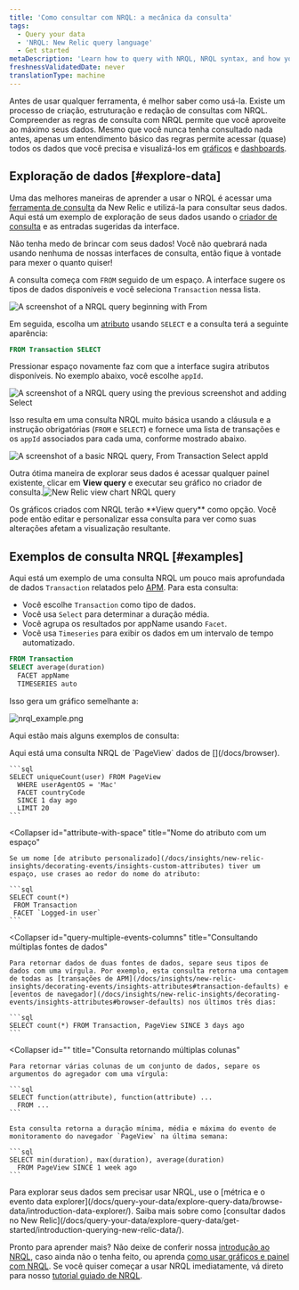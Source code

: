 ```yaml
---
title: 'Como consultar com NRQL: a mecânica da consulta'
tags:
  - Query your data
  - 'NRQL: New Relic query language'
  - Get started
metaDescription: 'Learn how to query with NRQL, NRQL syntax, and how you can explore your data.'
freshnessValidatedDate: never
translationType: machine
---
```







Antes de usar qualquer ferramenta, é melhor saber como usá-la. Existe um processo de criação, estruturação e redação de consultas com NRQL. Compreender as regras de consulta com NRQL permite que você aproveite ao máximo seus dados. Mesmo que você nunca tenha consultado nada antes, apenas um entendimento básico das regras permite acessar (quase) todos os dados que você precisa e visualizá-los em [gráficos](/docs/query-your-data/explore-query-data/use-charts/use-your-charts) e [dashboards](/docs/query-your-data/explore-query-data/dashboards/introduction-dashboards).

## Exploração de dados [#explore-data]

Uma das melhores maneiras de aprender a usar o NRQL é acessar uma [ferramenta de consulta](/docs/query-your-data/nrql-new-relic-query-language/get-started/introduction-nrql-new-relics-query-language#where) da New Relic e utilizá-la para consultar seus dados. Aqui está um exemplo de exploração de seus dados usando o [criador de consulta](/docs/chart-builder/use-chart-builder/get-started/introduction-chart-builder) e as entradas sugeridas da interface.

<Callout variant="tip">
  Não tenha medo de brincar com seus dados! Você não quebrará nada usando nenhuma de nossas interfaces de consulta, então fique à vontade para mexer o quanto quiser!
</Callout>

A consulta começa com `FROM` seguido de um espaço. A interface sugere os tipos de dados disponíveis e você seleciona `Transaction` nessa lista.

<img
  title="nrql_query01.png"
  alt="A screenshot of a NRQL query beginning with From"
  src={queriesnrqlEventDefinitionsQueryBuilder}
/>

Em seguida, escolha um [atributo](/docs/using-new-relic/welcome-new-relic/get-started/glossary#attribute) usando `SELECT` e a consulta terá a seguinte aparência:

```sql
FROM Transaction SELECT
```

Pressionar espaço novamente faz com que a interface sugira atributos disponíveis. No exemplo abaixo, você escolhe `appId`.

<img
  title="nrql_query02.png"
  alt="A screenshot of a NRQL query using the previous screenshot and adding Select"
  src={queriesnrqlAttributeDefinitionsQueryBuilder}
/>

Isso resulta em uma consulta NRQL muito básica usando a cláusula e a instrução obrigatórias (`FROM` e `SELECT`) e fornece uma lista de <InlinePopover type="apm"/>transações e os `appId` associados para cada uma, conforme mostrado abaixo.

<img
  title="basic_nrql_example.png"
  alt="A screenshot of a basic NRQL query, From Transaction Select appId"
  src={queriesNrqlBasicExample}
/>

Outra ótima maneira de explorar seus dados é acessar qualquer painel existente, clicar em <DoNotTranslate>**View query**</DoNotTranslate> e executar seu gráfico no criador de consulta.<img title="new-relic-view-chart-nrql-query.png" alt="New Relic view chart NRQL query" src={queriesnrqlViewQueryforChart}/>

<figcaption>
  Os gráficos criados com NRQL terão <DoNotTranslate>**View query**</DoNotTranslate> como opção. Você pode então editar e personalizar essa consulta para ver como suas alterações afetam a visualização resultante.
</figcaption>

## Exemplos de consulta NRQL [#examples]

Aqui está um exemplo de uma consulta NRQL um pouco mais aprofundada de dados `Transaction` relatados pelo [APM](/docs/apm). Para esta consulta:

* Você escolhe `Transaction` como tipo de dados.
* Você usa `Select` para determinar a duração média.
* Você agrupa os resultados por appName usando `Facet`.
* Você usa `Timeseries` para exibir os dados em um intervalo de tempo automatizado.

```sql
FROM Transaction 
SELECT average(duration) 
  FACET appName 
  TIMESERIES auto
```

Isso gera um gráfico semelhante a:

<img
  title="nrql_example.png"
  alt="nrql_example.png"
  src={queriesnrqlNrqlExampleTimeseries}
/>

Aqui estão mais alguns exemplos de consulta:

<CollapserGroup>
  <Collapser
    id="basic-browser-nrql"
    title="Consulta NRQL básica de dados do navegador"
  >
    Aqui está uma consulta NRQL de `PageView` dados de [<InlinePopover type="browser"/>](/docs/browser).

    ```sql
    SELECT uniqueCount(user) FROM PageView 
      WHERE userAgentOS = 'Mac' 
      FACET countryCode
      SINCE 1 day ago 
      LIMIT 20
    ```
  </Collapser>

  <Collapser
    id="attribute-with-space"
    title="Nome do atributo com um espaço"
  >
    Se um nome [de atributo personalizado](/docs/insights/new-relic-insights/decorating-events/insights-custom-attributes) tiver um espaço, use crases ao redor do nome do atributo:

    ```sql
    SELECT count(*)
     FROM Transaction
     FACET `Logged-in user`
    ```
  </Collapser>

  <Collapser
    id="query-multiple-events-columns"
    title="Consultando múltiplas fontes de dados"
  >
    Para retornar dados de duas fontes de dados, separe seus tipos de dados com uma vírgula. Por exemplo, esta consulta retorna uma contagem de todas as [transações de APM](/docs/insights/new-relic-insights/decorating-events/insights-attributes#transaction-defaults) e [eventos de navegador](/docs/insights/new-relic-insights/decorating-events/insights-attributes#browser-defaults) nos últimos três dias:

    ```sql
    SELECT count(*) FROM Transaction, PageView SINCE 3 days ago
    ```
  </Collapser>

  <Collapser
    id=""
    title="Consulta retornando múltiplas colunas"
  >
    Para retornar várias colunas de um conjunto de dados, separe os argumentos do agregador com uma vírgula:

    ```sql
    SELECT function(attribute), function(attribute) ...
      FROM ...
    ```

    Esta consulta retorna a duração mínima, média e máxima do evento de monitoramento do navegador `PageView` na última semana:

    ```sql
    SELECT min(duration), max(duration), average(duration)
      FROM PageView SINCE 1 week ago
    ```
  </Collapser>
</CollapserGroup>

<Callout variant="important">
  Para explorar seus dados sem precisar usar NRQL, use o [métrica e o evento data explorer](/docs/query-your-data/explore-query-data/browse-data/introduction-data-explorer/). Saiba mais sobre como [consultar dados no New Relic](/docs/query-your-data/explore-query-data/get-started/introduction-querying-new-relic-data/).
</Callout>

Pronto para aprender mais? Não deixe de conferir nossa [introdução ao NRQL,](/docs/query-your-data/nrql-new-relic-query-language/get-started/introduction-nrql-new-relics-query-language/) caso ainda não o tenha feito, ou aprenda [como usar gráficos e painel com NRQL](/docs/query-your-data/nrql-new-relic-query-language/get-started/charts-and-dashboards-with-nrql/). Se você quiser começar a usar NRQL imediatamente, vá direto para nosso [tutorial guiado de NRQL](/docs/query-your-data/nrql-new-relic-query-language/get-started/introduction-nrql-tutorial/).
